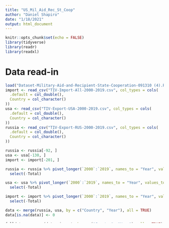 ```yaml
---
title: "US_Mil_Aid_Rec_St_Coop"
author: "Daniel Shapiro"
date: "1/18/2021"
output: html_document
---
```


```r
knitr::opts_chunk$set(echo = FALSE)
library(tidyverse)
library(readr)
library(readxl)
```

# Data read-in

```r
load("Dataset-Military-Aid-and-Recipient-State-Cooperation-091310 (4).RData")
import <- read_csv("TIV-Import-All-2000-2019.csv", col_types = cols(
  .default = col_double(),
  Country = col_character()
))
usa <- read_csv("TIV-Export-USA-2000-2019.csv", col_types = cols(
  .default = col_double(),
  Country = col_character()
))
russia <- read_csv("TIV-Export-RUS-2000-2019.csv", col_types = cols(
  .default = col_double(),
  Country = col_character()
))

russia <- russia[-92, ]
usa <- usa[-130, ]
import <- import[-201, ]

russia <- russia %>% pivot_longer(`2000`:`2019`, names_to = "Year", values_to = "Russia") %>%
  select(-Total)

usa <- usa %>% pivot_longer(`2000`:`2019`, names_to = "Year", values_to = "USA") %>%
  select(-Total)

import <- import %>% pivot_longer(`2000`:`2019`, names_to = "Year", values_to = "Full") %>%
  select(-Total)

data <- merge(russia, usa, by = c("Country", "Year"), all = TRUE)
data[is.na(data)] <- 0

fulldata <- merge(data, import, by = c("Country", "Year"), all = TRUE)
fulldata[is.na(fulldata)] <- 0
```

# Full data column setup

```r
fulldata <- fulldata %>% 
  mutate(RussiaPct = Russia/Full*100) %>%
  mutate(USPct = USA/Full*100)
fulldata[is.na(fulldata)] <- 0
```

# Finding Countries in Last 5 years with Presence of Both Russia and USA

```r
recent <- fulldata %>%
  filter(Year %in% c("2015", "2016", "2017", "2018", "2019"))  %>%
  filter(RussiaPct >= 2) %>%
  filter(USPct >= 2)

recent <- recent[-c(27:31), ]
```

```r
recent
```

